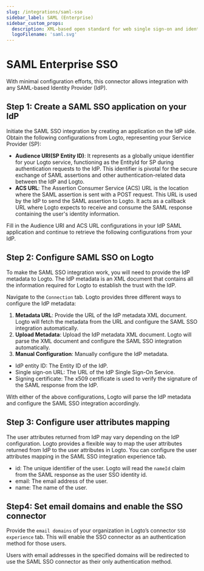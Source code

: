 ```yaml
---
slug: /integrations/saml-sso
sidebar_label: SAML (Enterprise)
sidebar_custom_props:
  description: XML-based open standard for web single sign-on and identity federation.
  logoFilename: 'saml.svg'
---
```



# SAML Enterprise SSO

<GuideTip />

With minimal configuration efforts, this connector allows integration with any SAML-based Identity Provider (IdP).

## Step 1: Create a SAML SSO application on your IdP

Initiate the SAML SSO integration by creating an application on the IdP side. Obtain the following configurations from Logto, representing your Service Provider (SP):

- **Audience URI(SP Entity ID)**: It represents as a globally unique identifier for your Logto service, functioning as the EntityId for SP during authentication requests to the IdP. This identifier is pivotal for the secure exchange of SAML assertions and other authentication-related data between the IdP and Logto.
- **ACS URL**: The Assertion Consumer Service (ACS) URL is the location where the SAML assertion is sent with a POST request. This URL is used by the IdP to send the SAML assertion to Logto. It acts as a callback URL where Logto expects to receive and consume the SAML response containing the user's identity information.

Fill in the Audience URI and ACS URL configurations in your IdP SAML application and continue to retrieve the following configurations from your IdP.

## Step 2: Configure SAML SSO on Logto

To make the SAML SSO integration work, you will need to provide the IdP metadata to Logto. The IdP metadata is an XML document that contains all the information required for Logto to establish the trust with the IdP.

Navigate to the `Connection` tab. Logto provides three different ways to configure the IdP metadata:

1. **Metadata URL**: Provide the URL of the IdP metadata XML document. Logto will fetch the metadata from the URL and configure the SAML SSO integration automatically.
2. **Upload Metadata**: Upload the IdP metadata XML document. Logto will parse the XML document and configure the SAML SSO integration automatically.
3. **Manual Configuration**: Manually configure the IdP metadata.

- IdP entity ID: The Entity ID of the IdP.
- Single sign-on URL: The URL of the IdP Single Sign-On Service.
- Signing certificate: The x509 certificate is used to verify the signature of the SAML response from the IdP.

With either of the above configurations, Logto will parse the IdP metadata and configure the SAML SSO integration accordingly.

## Step 3: Configure user attributes mapping

The user attributes returned from IdP may vary depending on the IdP configuration. Logto provides a flexible way to map the user attributes returned from IdP to the user attributes in Logto. You can configure the user attributes mapping in the SAML SSO integration experience tab.

- id: The unique identifier of the user. Logto will read the `nameId` claim from the SAML response as the user SSO identity id.
- email: The email address of the user.
- name: The name of the user.

## Step4: Set email domains and enable the SSO connector

Provide the `email domains` of your organization in Logto’s connector `SSO experience` tab. This will enable the SSO connector as an authentication method for those users.

Users with email addresses in the specified domains will be redirected to use the SAML SSO connector as their only authentication method.
